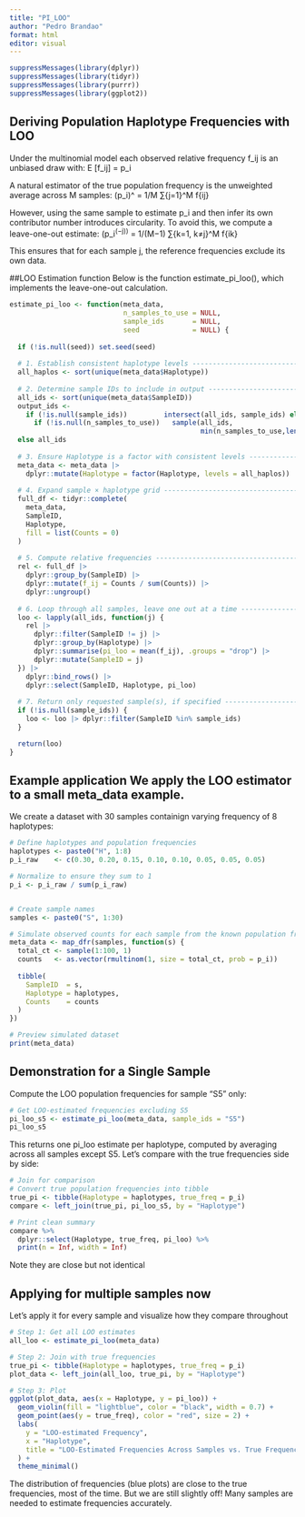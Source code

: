 ---
title: "PI_LOO"
author: "Pedro Brandao"
format: html
editor: visual
---

```{r}
suppressMessages(library(dplyr))
suppressMessages(library(tidyr))
suppressMessages(library(purrr))
suppressMessages(library(ggplot2))
```

## Deriving Population Haplotype Frequencies with LOO

Under the multinomial model each observed relative frequency f_ij is an unbiased draw with: E \[f_ij\] = p_i

A natural estimator of the true population frequency is the unweighted average across M samples: (p_i)\^ = 1/M ∑{j=1}\^M f{ij}

However, using the same sample to estimate p_i and then infer its own contributor number introduces circularity. To avoid this, we compute a leave-one-out estimate: (p_i^(−j))^ = 1/(M−1) ∑{k=1, k≠j}\^M f{ik}

This ensures that for each sample j, the reference frequencies exclude its own data.

##LOO Estimation function Below is the function estimate_pi_loo(), which implements the leave-one-out calculation.

```{r}
estimate_pi_loo <- function(meta_data,
                            n_samples_to_use = NULL,
                            sample_ids       = NULL,
                            seed             = NULL) {
  
  if (!is.null(seed)) set.seed(seed)
  
  # 1. Establish consistent haplotype levels -------------------------------
  all_haplos <- sort(unique(meta_data$Haplotype))
  
  # 2. Determine sample IDs to include in output ---------------------------
  all_ids <- sort(unique(meta_data$SampleID))
  output_ids <-
    if (!is.null(sample_ids))         intersect(all_ids, sample_ids) else
      if (!is.null(n_samples_to_use))   sample(all_ids,
                                               min(n_samples_to_use,length(all_ids)))
  else all_ids
  
  # 3. Ensure Haplotype is a factor with consistent levels -----------------
  meta_data <- meta_data |> 
    dplyr::mutate(Haplotype = factor(Haplotype, levels = all_haplos))
  
  # 4. Expand sample × haplotype grid -------------------------------------
  full_df <- tidyr::complete(
    meta_data,
    SampleID,
    Haplotype,
    fill = list(Counts = 0)
  )
  
  # 5. Compute relative frequencies ----------------------------------------
  rel <- full_df |>
    dplyr::group_by(SampleID) |>
    dplyr::mutate(f_ij = Counts / sum(Counts)) |>
    dplyr::ungroup()
  
  # 6. Loop through all samples, leave one out at a time -------------------
  loo <- lapply(all_ids, function(j) {
    rel |>
      dplyr::filter(SampleID != j) |>
      dplyr::group_by(Haplotype) |>
      dplyr::summarise(pi_loo = mean(f_ij), .groups = "drop") |>
      dplyr::mutate(SampleID = j)
  }) |>
    dplyr::bind_rows() |>
    dplyr::select(SampleID, Haplotype, pi_loo)
  
  # 7. Return only requested sample(s), if specified -----------------------
  if (!is.null(sample_ids)) {
    loo <- loo |> dplyr::filter(SampleID %in% sample_ids)
  }

  return(loo)
}

```

## Example application We apply the LOO estimator to a small meta_data example. 

We create a dataset with 30 samples containign varying frequency of 8 haplotypes:

```{r}
# Define haplotypes and population frequencies
haplotypes <- paste0("H", 1:8)
p_i_raw    <- c(0.30, 0.20, 0.15, 0.10, 0.10, 0.05, 0.05, 0.05) 

# Normalize to ensure they sum to 1
p_i <- p_i_raw / sum(p_i_raw)


# Create sample names
samples <- paste0("S", 1:30)

# Simulate observed counts for each sample from the known population frequencies
meta_data <- map_dfr(samples, function(s) {
  total_ct <- sample(1:100, 1)
  counts   <- as.vector(rmultinom(1, size = total_ct, prob = p_i))
  
  tibble(
    SampleID  = s,
    Haplotype = haplotypes,
    Counts    = counts
  )
})

# Preview simulated dataset
print(meta_data)

```

## Demonstration for a Single Sample 

Compute the LOO population frequencies for sample “S5” only:

```{r}
# Get LOO-estimated frequencies excluding S5
pi_loo_s5 <- estimate_pi_loo(meta_data, sample_ids = "S5")
pi_loo_s5
```
This returns one pi_loo estimate per haplotype, computed by averaging across all samples except S5. 
Let's compare with the true frequencies side by side:
```{r}
# Join for comparison
# Convert true population frequencies into tibble
true_pi <- tibble(Haplotype = haplotypes, true_freq = p_i)
compare <- left_join(true_pi, pi_loo_s5, by = "Haplotype")

# Print clean summary
compare %>%
  dplyr::select(Haplotype, true_freq, pi_loo) %>%
  print(n = Inf, width = Inf)
```
Note they are close but not identical

## Applying for multiple samples now

Let's apply it for every sample and visualize how they compare throughout

```{r}
# Step 1: Get all LOO estimates
all_loo <- estimate_pi_loo(meta_data)

# Step 2: Join with true frequencies
true_pi <- tibble(Haplotype = haplotypes, true_freq = p_i)
plot_data <- left_join(all_loo, true_pi, by = "Haplotype")

# Step 3: Plot
ggplot(plot_data, aes(x = Haplotype, y = pi_loo)) +
  geom_violin(fill = "lightblue", color = "black", width = 0.7) +
  geom_point(aes(y = true_freq), color = "red", size = 2) +
  labs(
    y = "LOO-estimated Frequency",
    x = "Haplotype",
    title = "LOO-Estimated Frequencies Across Samples vs. True Frequency"
  ) +
  theme_minimal()
```
The distribution of frequencies (blue plots) are close to the true frequencies, most of the time. But we are still slightly off! Many samples are needed to estimate frequencies accurately. 
